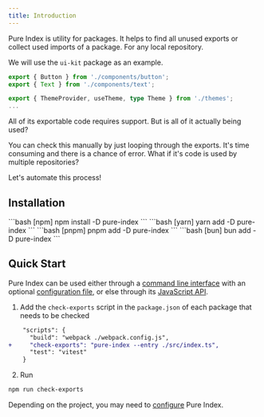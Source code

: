 ```yaml
---
title: Introduction
---
```



Pure Index is utility for packages. It helps to find all unused exports or collect used imports of a package. For any local repository.

We will use the `ui-kit` package as an example.

```ts title="ui-kit/index.ts"
export { Button } from './components/button';
export { Text } from './components/text';

export { ThemeProvider, useTheme, type Theme } from './themes';
...
```

All of its exportable code requires support. But is all of it actually being used?

You can check this manually by just looping through the exports. It's time consuming and there is a chance of error. What if it's code is used by multiple repositories?

Let's automate this process!

## Installation

<Tabs>
<TabItem label="npm">
  ```bash [npm]
    npm install -D pure-index
  ```
  </TabItem>
  <TabItem label="yarn">
  ```bash [yarn]
    yarn add -D pure-index
  ```
  </TabItem>
   <TabItem label="pnpm">
  ```bash [pnpm]
    pnpm add -D pure-index
  ```
  </TabItem>
  <TabItem label="bun">
  ```bash [bun]
    bun add -D pure-index
  ```
  </TabItem>
</Tabs>

## Quick Start

Pure Index can be used either through a [command line interface](/pure-index/intro/cli) with an optional [configuration file](/pure-index/reference/configuration), or else through its [JavaScript API](/pure-index/intro/js-api).

1. Add the `check-exports` script in the `package.json` of each package that needs to be checked

```diff
    "scripts": {
      "build": "webpack ./webpack.config.js",
+     "check-exports": "pure-index --entry ./src/index.ts",
      "test": "vitest"
    }
```

2. Run

```sh
npm run check-exports
```

Depending on the project, you may need to [configure](/pure-index/reference/configuration) Pure Index.
